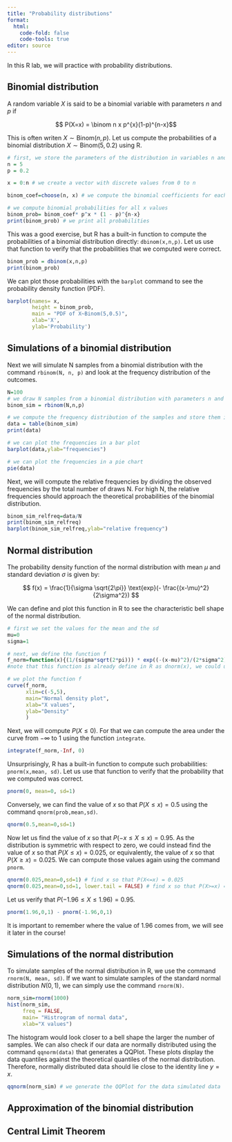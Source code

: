 ```yaml
---
title: "Probability distributions"
format: 
  html:
    code-fold: false
    code-tools: true
editor: source
---
```


In this R lab, we will practice with probability distributions.

## Binomial distribution

A random variable $X$ is said to be a binomial variable with parameters $n$ and $p$ if

$$ P(X=x) = \binom n x p^{x}(1-p)^{n-x}$$

This is often writen $X \sim \text{Binom}(n,p)$. Let us compute the probabilities of a binomial distribution $X \sim \text{Binom}(5,0.2)$ using R.

```r
# first, we store the parameters of the distribution in variables n and p
n = 5
p = 0.2

x = 0:n # we create a vector with discrete values from 0 to n

binom_coef=choose(n, x) # we compute the binomial coefficients for each x 

# we compute binomial probabilities for all x values
binom_prob= binom_coef* p^x * (1 - p)^{n-x} 
print(binom_prob) # we print all probabilities

```

This was a good exercise, but R has a built-in function to compute the probabilities of a binomial distribution directly: `dbinom(x,n,p)`. Let us use that function to verify that the probabilities that we computed were correct.

```r
binom_prob = dbinom(x,n,p)
print(binom_prob)
```

We can plot those probabilities with the `barplot` command to see the probability density function (PDF).

```r
barplot(names= x,
        height = binom_prob,
        main = "PDF of X~Binom(5,0.5)",
        xlab='X',
        ylab='Probability')
```

## Simulations of a binomial distribution

Next we will simulate N samples from a binomial distribution with the command `rbinom(N, n, p)` and look at the frequency distribution of the outcomes.

```r
N=100
# we draw N samples from a binomial distribution with parameters n and p and store them in variable binom_sim
binom_sim = rbinom(N,n,p)

# we compute the frequency distribution of the samples and store them in variable data
data = table(binom_sim)
print(data)

# we can plot the frequencies in a bar plot
barplot(data,ylab="frequencies")

# we can plot the frequencies in a pie chart
pie(data)

```

Next, we will compute the relative frequencies by dividing the observed frequencies by the total number of draws N. For high N, the relative frequencies should approach the theoretical probabilities of the binomial distribution.

```r
binom_sim_relfreq=data/N
print(binom_sim_relfreq)
barplot(binom_sim_relfreq,ylab="relative frequency")

```

## Normal distribution

The probability density function of the normal distribution with mean $\mu$ and standard deviation $\sigma$ is given by:

$$
f(x) = \frac{1}{\sigma \sqrt{2\pi}} \text{exp}(- \frac{(x-\mu)^2}{2\sigma^2})
$$

We can define and plot this function in R to see the characteristic bell shape of the normal distribution.

```r
# first we set the values for the mean and the sd 
mu=0
sigma=1

# next, we define the function f
f_norm=function(x){(1/(sigma*sqrt(2*pi))) * exp((-(x-mu)^2)/(2*sigma^2))}
#note that this function is already define in R as dnorm(x), we could use this instead

# we plot the function f
curve(f_norm,
      xlim=c(-5,5),
      main="Normal density plot",
      xlab="X values",
      ylab="Density"
      )
```

Next, we will compute $P(X \leq 0)$. For that we can compute the area under the curve from $-\infty$ to $1$ using the function `integrate`.

```r
integrate(f_norm,-Inf, 0)
```

Unsurprisingly, R has a built-in function to compute such probabilities: `pnorm(x,mean, sd)`. Let us use that function to verify that the probability that we computed was correct.

```r
pnorm(0, mean=0, sd=1)
```

Conversely, we can find the value of $x$ so that $P(X\leq x) = 0.5$ using the command `qnorm(prob,mean,sd)`.

```r
qnorm(0.5,mean=0,sd=1)
```

Now let us find the value of $x$ so that $P(-x\leq X\leq x) = 0.95$. As the distribution is symmetric with respect to zero, we could instead find the value of $x$ so that $P( X\leq x) = 0.025$, or equivalently, the value of $x$ so that $P( X\geq x) = 0.025$. We can compute those values again using the command `pnorm`.

```r
qnorm(0.025,mean=0,sd=1) # find x so that P(X<=x) = 0.025
qnorm(0.025,mean=0,sd=1, lower.tail = FALSE) # find x so that P(X>=x) = 0.025
```

Let us verify that $P(-1.96\leq X\leq 1.96) = 0.95$.

```r
pnorm(1.96,0,1) - pnorm(-1.96,0,1)
```

It is important to remember where the value of 1.96 comes from, we will see it later in the course!

## Simulations of the normal distribution

To simulate samples of the normal distribution in R, we use the command `rnorm(N, mean, sd)`. If we want to simulate samples of the standard normal distribution $N(0,1)$, we can simply use the command `rnorm(N)`.

```r
norm_sim=rnorm(1000)
hist(norm_sim, 
     freq = FALSE,
     main= "Histrogram of normal data",
     xlab="X values")
```

The histogram would look closer to a bell shape the larger the number of samples. We can also check if our data are normally distributed using the command `qqnorm(data)` that generates a QQPlot. These plots display the data quantiles against the theoretical quantiles of the normal distribution. Therefore, normally distributed data should lie close to the identity line $y=x$.

```r
qqnorm(norm_sim) # we generate the QQPlot for the data simulated data
```

## Approximation of the binomial distribution

## Central Limit Theorem
